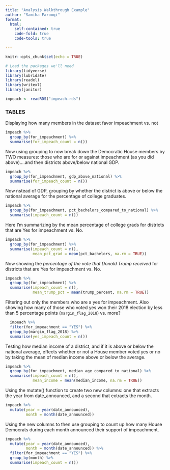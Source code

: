 ```yaml
---
title: "Analysis Walkthrough Example"
author: "Samiha Farooqi"
format:
  html:
    self-contained: true
    code-fold: true
    code-tools: true

---
```



```r
knitr::opts_chunk$set(echo = TRUE)

# Load the packages we'll need
library(tidyverse)
library(lubridate)
library(readxl)
library(writexl)
library(janitor)

```


```r

impeach <- readRDS("impeach.rds")


```

### TABLES

Displaying how many members in the dataset favor impeachment vs. not 

```r
impeach %>% 
  group_by(for_impeachment) %>% 
  summarise(for_impeach_count = n())


```


Now using grouping to now break down the Democratic House members by TWO measures: those who are for or against impeachment (as you did above)....and then districts above/below national GDP.  

```r

impeach %>% 
  group_by(for_impeachment, gdp_above_national) %>% 
  summarise(for_impeach_count = n())

```


Now nstead of GDP, grouping by whether the district is above or below the national average for the percentage of college graduates. 

```r

impeach %>% 
  group_by(for_impeachment, pct_bachelors_compared_to_national) %>% 
  summarise(impeach_count = n())

```


Here I'm summarizing by the mean percentage of college grads for districts that are Yes for impeachment vs. No.  

```r

impeach %>% 
  group_by(for_impeachment) %>% 
  summarise(impeach_count = n(), 
            mean_pct_grad = mean(pct_bachelors, na.rm = TRUE))


```


Now showing the *percentage of the vote that Donald Trump received* for districts that are Yes for impeachment vs. No.  

```r

impeach %>% 
  group_by(for_impeachment) %>% 
  summarise(impeach_count = n(), 
            mean_trump_pct = mean(trump_percent, na.rm = TRUE))


```

Filtering out only the members who are a yes for impeachment. Also showing how many of those who voted yes won their 2018 election by less than 5 percentage points (`margin_flag_2018`) vs. more? 

```r

  impeach %>% 
  filter(for_impeachment == "YES") %>% 
  group_by(margin_flag_2018) %>% 
  summarise(yes_impeach_count = n())


```


Testing how median income of a district, and if it is above or below the national average, effects whether or not a House member voted yes or no by taking the mean of median income above or below the average.

```r

impeach %>% 
  group_by(for_impeachment, median_age_compared_to_national) %>% 
  summarise(impeach_count = n(), 
            mean_income = mean(median_income, na.rm = TRUE))


```


Using the mutate() function to create two new columns: one that extracts the year from date_announced, and a second that extracts the month.

```r

impeach %>%
  mutate(year = year(date_announced),
         month = month(date_announced))

```

Using the new columns to then use grouping to count up how many House Democrats during each month announced their support of impeachment.

```r

impeach %>%
  mutate(year = year(date_announced),
         month = month(date_announced)) %>% 
  filter(for_impeachment == "YES") %>%
  group_by(month) %>%
  summarise(impeach_count = n())

```



